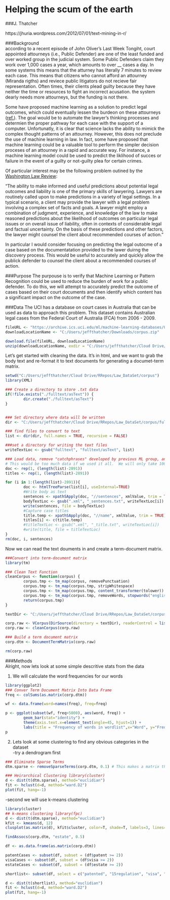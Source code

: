 # Helping the scum of the earth
###J. Thatcher

https://jhuria.wordpress.com/2012/07/01/text-mining-in-r/

###Background  
according to a recent episode of John Oliver's Last Week Tongiht, court appointed attourneys (i.e., Public Defender) are one of the least funded and over worked group in the judicial system.  Some Public Defenders claim they work over 1,000 cases a year, which amounts to over __ cases a day.  In some systems this means that the atturney has literally 7 minutes to review each case.  This means that citizens who cannot afford an attourney (Miranda rigths) and reviece public litigators do not recieve fair representation.  Often times, their clients plead guilty because they have neither the time or resources to fight an incorrect acusation.  the system dearly needs more attourneys, but the funding is not there.  

Some have proposed machine learning as a solution to predict legal outcomes, which could eventually lessen the burdeon on these attourneys ([ref.][1]).  The goal would be to automate the lawyer's thinking processes and determien the proper pathway for each case with the support of a computer.  Unfortunatly, it is clear that science lacks the ability to mimick the complex thought patterns of an attourney.  However, this does not preclude the use of machine learning in law.  In fact, some have proposed that machine learning could be a valuable tool to perform the simpler decision proceses of an attourney in a rapid and accurate way.  For instance, a machine learning model could be used to predict the liklihood of succes or failure in the event of a guilty or not-guilty plea for certain crimes.  

[1]: http://citeseerx.ist.psu.edu/viewdoc/download?doi=10.1.1.85.9499&rep=rep1&type=pdf

Of particular interest may be the following problem outined by the [Washington Law Review][2]:  

[2]: https://digital.law.washington.edu/dspace-law/bitstream/handle/1773.1/1321/89WLR0087.pdf

"The ability to make informed and useful predictions about potential legal outcomes and liability is one of the primary skills of lawyering. Lawyers are routinely called upon to make predictions in a variety of legal settings. In a typical scenario, a client may provide the lawyer with a legal problem involving a complex set of facts and goals. A lawyer might employ a combination of judgment, experience, and knowledge of the law to make reasoned predictions about the likelihood of outcomes on particular legal issues or on overall issue of liability, often in contexts of considerable legal and factual uncertainty. On the basis of these predictions and other factors, the lawyer might counsel the client about recommended courses of action."  

In particular I would consider focusing on predicting the legal outocme of a case based on the documentatation provided to the lawer duirng the discovery process.  This would be useful to accurately and quickly allow the publick defender to counsel the client about a recommended courses of action.

###Purpose
The purpouse is to verify that Machine Learning or Pattern Recognition could be used to reduce the burden of work for a public defender.  To do this, we will attempt to accurately predict the outcome of cases based on their court documents and then identify which content has a significant impact on the outcome of the case.


###Data
The UCI has a database on court cases in Australia that can be used as data to approach this problem. This dataset contains Australian legal cases from the Federal Court of Australia (FCA) from 2006 - 2009.  

```r
fileURL <- "https://archive.ics.uci.edu/ml/machine-learning-databases/00239/corpus.zip"
downloadLocationName <- "C:/Users/jeffthatcher/Downloads/corpus.zip"

download.file(fileURL, downloadLocationName)
unzip(downloadLocationName, exdir = "C:/Users/jeffthatcher/Cloud Drive/RRepos/Law_DataSet")
```

Let's get started with cleaning the data.  It's in html, and we want to grab the body text and re-format it to text documents for generating a documet-term matrix.  

```r
setwd("C:/Users/jeffthatcher/Cloud Drive/RRepos/Law_DataSet/corpus")
library(XML)

### Create a directory to store .txt data
if(!file.exists("./fulltext/asText")) {
        dir.create("./fulltext/asText")
}


### Set directory where data will be written
dir <- "C:/Users/jeffthatcher/Cloud Drive/RRepos/Law_DataSet/corpus/fulltext"

### find files to convert to text
list <- dir(dir, full.names = TRUE, recursive = FALSE)

###set a directory for writing the text files
writeTextLoc <- gsub("fulltext", "fulltext/asText", list)

### Load data, remove "catchphrases" developed by previous ML group, and convert to text files
# This would be too much data if we used it all.  We will only take 1000 cases from the 3,891 total
doc <- rep(1, (length(list)-2891))
titles <- rep(1, (length(list)-2891))

for (i in 1:(length(list)-2891)){
        doc <- htmlTreeParse(list[i], useInternal=TRUE)
        #Write body as text
        sentences <- xpathSApply(doc, "//sentences", xmlValue, trim = TRUE)
        bodyTextLoc <- gsub(".xml", "_sentences.txt", writeTextLoc[i])
        write(sentences, file = bodyTextLoc)
        #Capture case titles
        title.temp <- xpathSApply(doc, "//name", xmlValue, trim = TRUE)
        titles[i] <- c(title.temp)
        #titleTextLoc <- gsub(".xml", "_title.txt", writeTextLoc[i])
        #write(title, file = titleTextLoc)
}
rm(doc, i, sentences)
```

Now we can read the text douments in and create a term-document matrix.  

```r
###Convert into term-document matrix
library(tm)

### Clean Text Function
cleanCorpus <- function(corpus) {
        corpus.tmp <- tm_map(corpus, removePunctuation)
        corpus.tmp <- tm_map(corpus.tmp, stripWhitespace)
        corpus.tmp <- tm_map(corpus.tmp, content_transformer(tolower))
        corpus.tmp <- tm_map(corpus.tmp, removeWords, stopwords("english"))
        return(corpus.tmp)
}

textDir <- "C:/Users/jeffthatcher/Cloud Drive/RRepos/Law_DataSet/corpus/fulltext/asText"

corp.raw <- VCorpus(DirSource(directory = textDir), readerControl = list(reader=readPlain))
corp.raw <- cleanCorpus(corp.raw)

### Build a term document matrix
corp.dtm <- DocumentTermMatrix(corp.raw)

rm(corp.raw)
```


###Methods  
Alright, now lets look at some simple descritive stats from the data  

1. We will calculate the word frequencies for our words  
```r
library(ggplot2)
### Conver Term Document Matrix Into Data Frame   
freq <- colSums(as.matrix(corp.dtm))    

wf <- data.frame(word=names(freq), freq=freq)   

p <- ggplot(subset(wf, freq>5000), aes(word, freq)) +
        geom_bar(stat="identity") + 
        theme(axis.text.x=element_text(angle=45, hjust=1)) +
        labs(title = "Frequency of words in wordlist",x="Word", y="Frequency [counts]")
p   
```
2.  Lets look at some clustering to find any obvious categories in the dataset  
-try a dendrogram first  

```r
### Eliminate Sparse Terms
dtm.sparse <- removeSparseTerms(corp.dtm, 0.1) # This makes a matrix that is only 20% empty space, maximum.   

### Heirarchical Clustering library(cluster)
d <- dist(t(dtm.sparse), method="euclidian") 
fit <- hclust(d=d, method="ward.D2")   
plot(fit, hang=-1)

```
-second we will use k-means clustering  
```r
library(cluster)
## k-means clustering library(fpc)
d <- dist(t(dtm.sparse), method="euclidian")   
kfit <- kmeans(d, 12)   
clusplot(as.matrix(d), kfit$cluster, color=T, shade=T, labels=3, lines=0)   
```

```r
findAssocs(corp.dtm, "estate", 0.5) 

df <- as.data.frame(as.matrix(corp.dtm))

patentCases <- subset(df, subset = (df$patent >= 2))
visaCases <- subset(df, subset = (df$visa >= 2))
estateCases <- subset(df, subset = (df$estate >= 2))

shortlist<- subset(df, select = c("patented", "15regulation", "visa", "cancel", "estate", "corresponds"))

d <- dist(t(shortlist), method="euclidian") 
fit <- hclust(d=d, method="ward.D2")   
plot(fit, hang=-1)

```